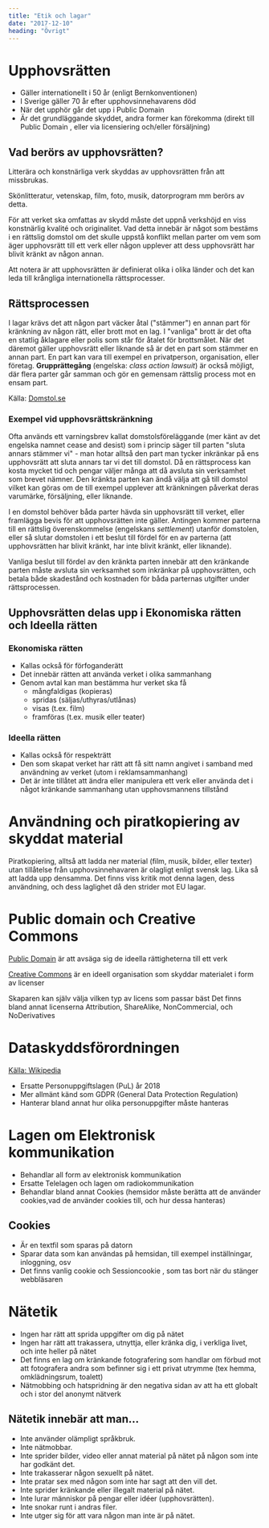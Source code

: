 ```yaml
---
title: "Etik och lagar"
date: "2017-12-10"
heading: "Övrigt"
---
```


# Upphovsrätten

- Gäller internationellt i 50 år (enligt Bernkonventionen)
- I Sverige gäller 70 år efter upphovsinnehavarens död
- När det upphör går det upp i Public Domain
- Är det grundläggande skyddet, andra former kan förekomma (direkt till Public Domain , eller via licensiering och/eller försäljning)

## Vad berörs av upphovsrätten?

Litterära och konstnärliga verk skyddas av upphovsrätten från att missbrukas.

Skönlitteratur, vetenskap, film, foto, musik, datorprogram mm berörs av detta.

För att verket ska omfattas av skydd måste det uppnå verkshöjd en viss konstnärlig kvalité och originalitet. Vad detta innebär är något som bestäms i en rättslig domstol om det skulle uppstå konflikt mellan parter om vem som äger upphovsrätt till ett verk eller någon upplever att dess upphovsrätt har blivit kränkt av någon annan.

Att notera är att upphovsrätten är definierat olika i olika länder och det kan leda till krångliga internationella rättsprocesser.
## Rättsprocessen

I lagar krävs det att någon part väcker åtal ("stämmer") en annan part för kränkning av någon rätt, eller brott mot en lag. I "vanliga" brott är det ofta en statlig åklagare eller polis som står för åtalet för brottsmålet. När det däremot gäller upphovsrätt eller liknande så är det en part som stämmer en annan part. En part kan vara till exempel en privatperson, organisation, eller företag. **Grupprättegång** (engelska: *class action lawsuit*) är också möjligt, där flera parter går samman och gör en gemensam rättslig process mot en ensam part.

Källa: [Domstol.se](https://www.domstol.se/amnen/brott-och-straff/sa-gar-en-rattegang-till/sa-hanteras-ett-brottmal-i-domstol/)

### Exempel vid upphovsrättskränkning

Ofta används ett varningsbrev kallat domstolsföreläggande (mer känt av det engelska namnet cease and desist) som i princip säger till parten "sluta annars stämmer vi" - man hotar alltså den part man tycker inkränkar på ens upphovsrätt att sluta annars tar vi det till domstol. Då en rättsprocess kan kosta mycket tid och pengar väljer många att då avsluta sin verksamhet som brevet nämner. Den kränkta parten kan ändå välja att gå till domstol vilket kan göras om de till exempel upplever att kränkningen påverkat deras varumärke, försäljning, eller liknande.

I en domstol behöver båda parter hävda sin upphovsrätt till verket, eller framlägga bevis för att upphovsrätten inte gäller. Antingen kommer parterna till en rättslig överenskommelse (engelskans *settlement*) utanför domstolen, eller så slutar domstolen i ett beslut till fördel för en av parterna (att upphovsrätten har blivit kränkt, har inte blivit kränkt, eller liknande).

Vanliga beslut till fördel av den kränkta parten innebär att den kränkande parten måste avsluta sin verksamhet som inkränkar på upphovsrätten, och betala både skadestånd och kostnaden för båda parternas utgifter under rättsprocessen.

## Upphovsrätten delas upp i Ekonomiska rätten och Ideella rätten

### Ekonomiska rätten

- Kallas också för förfoganderätt
- Det innebär rätten att använda verket i olika sammanhang
- Genom avtal kan man bestämma hur verket ska få
  - mångfaldigas (kopieras)
  - spridas (säljas/uthyras/utlånas)
  - visas (t.ex. film)
  - framföras (t.ex. musik eller teater)

### Ideella rätten

- Kallas också för respekträtt
- Den som skapat verket har rätt att få sitt namn angivet i samband med användning av verket (utom i reklamsammanhang)
- Det är inte tillåtet att ändra eller manipulera ett verk eller använda det i något kränkande sammanhang utan upphovsmannens tillstånd

# Användning och piratkopiering av skyddat material

Piratkopiering, alltså att ladda ner material (film, musik, bilder, eller texter) utan tillåtelse från upphovsinnehavaren är olagligt enligt svensk lag.
Lika så att ladda upp densamma.
Det finns viss kritik mot denna lagen, dess användning, och dess laglighet då den strider mot EU lagar.

# Public domain och Creative Commons

[Public Domain](https://en.wikipedia.org/wiki/Public_domain) är att avsäga sig de ideella rättigheterna till ett verk

[Creative Commons](https://creativecommons.org/) är en ideell organisation som skyddar materialet i form av licenser

Skaparen kan själv välja vilken typ av licens som passar bäst
Det finns bland annat licenserna Attribution, ShareAlike, NonCommercial, och NoDerivatives

# Dataskyddsförordningen

[Källa: Wikipedia](https://sv.wikipedia.org/wiki/Dataskyddsf%C3%B6rordningen)

- Ersatte Personuppgiftslagen (PuL) år 2018
- Mer allmänt känd som GDPR (General Data Protection Regulation)
- Hanterar bland annat hur olika personuppgifter måste hanteras

# Lagen om Elektronisk kommunikation

- Behandlar all form av elektronisk kommunikation
- Ersatte Telelagen och lagen om radiokommunikation
- Behandlar bland annat Cookies (hemsidor måste berätta att de använder cookies,vad de använder cookies till, och hur dessa hanteras)

## Cookies

- Är en textfil som sparas på datorn
- Sparar data som kan användas på hemsidan, till exempel inställningar, inloggning, osv
- Det finns vanlig cookie och Sessioncookie , som tas bort när du stänger webbläsaren

# Nätetik

- Ingen har rätt att sprida uppgifter om dig på nätet
- Ingen har rätt att trakassera, utnyttja, eller kränka dig, i verkliga livet, och inte heller på nätet
- Det finns en lag om kränkande fotografering som handlar om förbud mot att fotografera andra som befinner sig i ett privat utrymme (tex hemma, omklädningsrum, toalett)
- Nätmobbing och hatspridning är den negativa sidan av att ha ett globalt och i stor del anonymt nätverk

## Nätetik innebär att man...

- Inte använder olämpligt språkbruk.
- Inte nätmobbar.
- Inte sprider bilder, video eller annat material på nätet på någon som inte har godkänt det.
- Inte trakasserar någon sexuellt på nätet.
- Inte pratar sex med någon som inte har sagt att den vill det.
- Inte sprider kränkande eller illegalt material på nätet.
- Inte lurar människor på pengar eller idéer (upphovsrätten).
- Inte snokar runt i andras filer.
- Inte utger sig för att vara någon man inte är på nätet.

